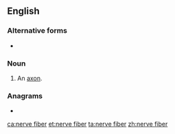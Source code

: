 ==English==

===Alternative forms===
* {{l|en|nerve fibre}}

===Noun===
{{en-noun|head=[[nerve]] [[fiber]]}}

# {{lb|en|anatomy}} An [[axon]].

===Anagrams===
* {{l|en|nerve fibre}}

[[ca:nerve fiber]]
[[et:nerve fiber]]
[[ta:nerve fiber]]
[[zh:nerve fiber]]